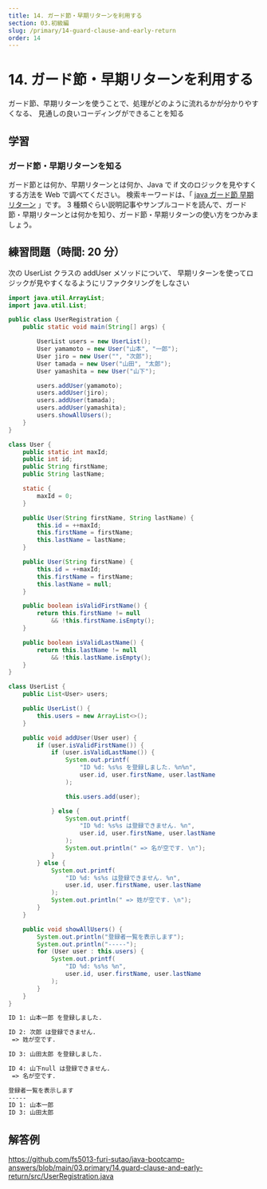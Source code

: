 ```yaml
---
title: 14. ガード節・早期リターンを利用する
section: 03.初級編
slug: /primary/14-guard-clause-and-early-return
order: 14
---
```


# 14. ガード節・早期リターンを利用する

<p className="goal">ガード節、早期リターンを使うことで、処理がどのように流れるかが分かりやすくなる、
  見通しの良いコーディングができることを知る</p>

## 学習

### ガード節・早期リターンを知る

ガード節とは何か、早期リターンとは何か、Java で if 文のロジックを見やすくする方法を Web で調べてください。
検索キーワードは、「 [java ガード節 早期リターン](https://www.google.com/search?q=java+ガード節+早期リターン) 」です。
3 種類ぐらい説明記事やサンプルコードを読んで、ガード節・早期リターンとは何かを知り、ガード節・早期リターンの使い方をつかみましょう。

## 練習問題（時間: 20 分）

次の UserList クラスの addUser メソッドについて、
早期リターンを使ってロジックが見やすくなるようにリファクタリングをしなさい

```java title=src/UserRegistration.java
import java.util.ArrayList;
import java.util.List;

public class UserRegistration {
    public static void main(String[] args) {

        UserList users = new UserList();
        User yamamoto = new User("山本", "一郎");
        User jiro = new User("", "次郎");
        User tamada = new User("山田", "太郎");
        User yamashita = new User("山下");

        users.addUser(yamamoto);
        users.addUser(jiro);
        users.addUser(tamada);
        users.addUser(yamashita);
        users.showAllUsers();
    }
}

class User {
    public static int maxId;
    public int id;
    public String firstName;
    public String lastName;

    static {
        maxId = 0;
    }

    public User(String firstName, String lastName) {
        this.id = ++maxId;
        this.firstName = firstName;
        this.lastName = lastName;
    }

    public User(String firstName) {
        this.id = ++maxId;
        this.firstName = firstName;
        this.lastName = null;
    }

    public boolean isValidFirstName() {
        return this.firstName != null
            && !this.firstName.isEmpty();
    }

    public boolean isValidLastName() {
        return this.lastName != null
            && !this.lastName.isEmpty();
    }
}

class UserList {
    public List<User> users;

    public UserList() {
        this.users = new ArrayList<>();
    }

    public void addUser(User user) {
        if (user.isValidFirstName()) {
            if (user.isValidLastName()) {
                System.out.printf(
                    "ID %d: %s%s を登録しました. %n%n",
                    user.id, user.firstName, user.lastName
                );

                this.users.add(user);

            } else {
                System.out.printf(
                    "ID %d: %s%s は登録できません. %n",
                    user.id, user.firstName, user.lastName
                );
                System.out.println(" => 名が空です. \n");
            }
        } else {
            System.out.printf(
                "ID %d: %s%s は登録できません. %n",
                user.id, user.firstName, user.lastName
            );
            System.out.println(" => 姓が空です. \n");
        }
    }

    public void showAllUsers() {
        System.out.println("登録者一覧を表示します");
        System.out.println("-----");
        for (User user : this.users) {
            System.out.printf(
                "ID %d: %s%s %n",
                user.id, user.firstName, user.lastName
            );
        }
    }
}
```

```txt title=UserRegistrationの実行結果
ID 1: 山本一郎 を登録しました.

ID 2: 次郎 は登録できません.
 => 姓が空です.

ID 3: 山田太郎 を登録しました.

ID 4: 山下null は登録できません.
 => 名が空です.

登録者一覧を表示します
-----
ID 1: 山本一郎
ID 3: 山田太郎
```

## 解答例

https://github.com/fs5013-furi-sutao/java-bootcamp-answers/blob/main/03.primary/14.guard-clause-and-early-return/src/UserRegistration.java
